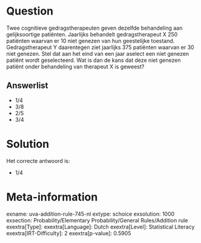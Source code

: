 Question
========

Twee cognitieve gedragstherapeuten geven dezelfde behandeling aan
gelijksoortige patiënten. Jaarlijks behandelt gedragstherapeut X 250
patiënten waarvan er 10 niet genezen van hun geestelijke toestand.
Gedragstherapeut Y daarentegen ziet jaarlijks 375 patiënten waarvan er
30 niet genezen. Stel dat aan het eind van een jaar aselect een niet
genezen patiënt wordt geselecteerd. Wat is dan de kans dat deze niet
genezen patiënt onder behandeling van therapeut X is geweest?

Answerlist
----------

* 1/4
* 3/8
* 2/5
* 3/4

Solution
========

Het correcte antwoord is: 

* 1/4

Meta-information
================
exname: uva-addition-rule-745-nl
extype: schoice
exsolution: 1000
exsection: Probability/Elementary Probability/General Rules/Addition rule
exextra[Type]: 
exextra[Language]: Dutch
exextra[Level]: Statistical Literacy
exextra[IRT-Difficulty]: 2
exextra[p-value]: 0.5905
